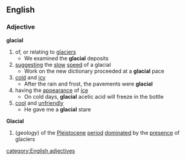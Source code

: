 ==English==
===Adjective===
'''glacial'''
#of, or relating to [[glacier]]s
#* We examined the '''glacial''' deposits
#[[suggesting]] the [[slow]] [[speed]] of a glacial
#* Work on the new dictionary proceeded at a '''glacial''' pace
#[[cold]] and [[icy]]
#* After the rain and frost, the pavements were '''glacial'''
#having the [[appearance]] of [[ice]]
#* On cold days, '''glacial''' acetic acid will freeze in the bottle
#[[cool]] and [[unfriendly]]
#* He gave me a '''glacial''' stare
'''Glacial'''
#(''geology'') of the [[Pleistocene]] [[period]] [[dominated]] by the [[presence]] of glaciers
[[category:English adjectives]]